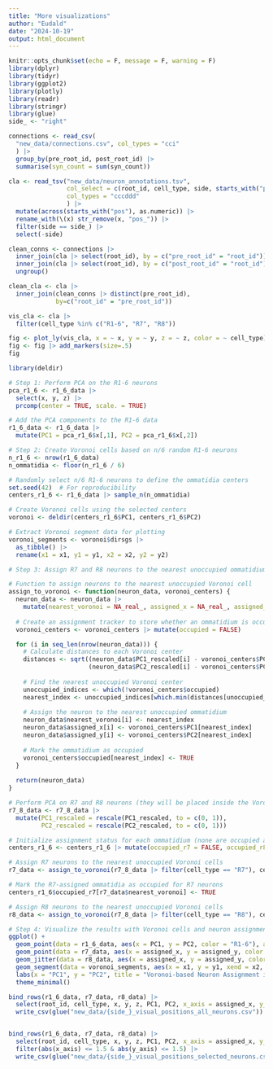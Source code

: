 ```yaml
---
title: "More visualizations"
author: "Eudald"
date: "2024-10-19"
output: html_document
---
```


```r
knitr::opts_chunk$set(echo = F, message = F, warning = F)
library(dplyr)
library(tidyr)
library(ggplot2)
library(plotly)
library(readr)
library(stringr)
library(glue)
side_ <- "right"
```

```r
connections <- read_csv(
  "new_data/connections.csv", col_types = "cci"
  ) |> 
  group_by(pre_root_id, post_root_id) |> 
  summarise(syn_count = sum(syn_count))

cla <- read_tsv("new_data/neuron_annotations.tsv",
                col_select = c(root_id, cell_type, side, starts_with("pos")),
                col_types = "cccddd"
                ) |> 
  mutate(across(starts_with("pos"), as.numeric)) |> 
  rename_with(\(x) str_remove(x, "pos_")) |> 
  filter(side == side_) |> 
  select(-side) 
```

```r
clean_conns <- connections |> 
  inner_join(cla |> select(root_id), by = c("pre_root_id" = "root_id")) |> 
  inner_join(cla |> select(root_id), by = c("post_root_id" = "root_id")) |> 
  ungroup()

clean_cla <- cla |> 
  inner_join(clean_conns |> distinct(pre_root_id), 
             by=c("root_id" = "pre_root_id"))

vis_cla <- cla |> 
  filter(cell_type %in% c("R1-6", "R7", "R8")) 
```

```r
fig <- plot_ly(vis_cla, x = ~ x, y = ~ y, z = ~ z, color = ~ cell_type)
fig <- fig |> add_markers(size=.5)
fig
```

```r
library(deldir)

# Step 1: Perform PCA on the R1-6 neurons
pca_r1_6 <- r1_6_data |> 
  select(x, y, z) |> 
  prcomp(center = TRUE, scale. = TRUE)

# Add the PCA components to the R1-6 data
r1_6_data <- r1_6_data |> 
  mutate(PC1 = pca_r1_6$x[,1], PC2 = pca_r1_6$x[,2])

# Step 2: Create Voronoi cells based on n/6 random R1-6 neurons
n_r1_6 <- nrow(r1_6_data)
n_ommatidia <- floor(n_r1_6 / 6)

# Randomly select n/6 R1-6 neurons to define the ommatidia centers
set.seed(42)  # For reproducibility
centers_r1_6 <- r1_6_data |> sample_n(n_ommatidia)

# Create Voronoi cells using the selected centers
voronoi <- deldir(centers_r1_6$PC1, centers_r1_6$PC2)

# Extract Voronoi segment data for plotting
voronoi_segments <- voronoi$dirsgs |> 
  as_tibble() |> 
  rename(x1 = x1, y1 = y1, x2 = x2, y2 = y2)

# Step 3: Assign R7 and R8 neurons to the nearest unoccupied ommatidium (Voronoi cell)

# Function to assign neurons to the nearest unoccupied Voronoi cell
assign_to_voronoi <- function(neuron_data, voronoi_centers) {
  neuron_data <- neuron_data |> 
    mutate(nearest_voronoi = NA_real_, assigned_x = NA_real_, assigned_y = NA_real_)
  
  # Create an assignment tracker to store whether an ommatidium is occupied
  voronoi_centers <- voronoi_centers |> mutate(occupied = FALSE)

  for (i in seq_len(nrow(neuron_data))) {
    # Calculate distances to each Voronoi center
    distances <- sqrt((neuron_data$PC1_rescaled[i] - voronoi_centers$PC1)^2 + 
                      (neuron_data$PC2_rescaled[i] - voronoi_centers$PC2)^2)
    
    # Find the nearest unoccupied Voronoi center
    unoccupied_indices <- which(!voronoi_centers$occupied)
    nearest_index <- unoccupied_indices[which.min(distances[unoccupied_indices])]
    
    # Assign the neuron to the nearest unoccupied ommatidium
    neuron_data$nearest_voronoi[i] <- nearest_index
    neuron_data$assigned_x[i] <- voronoi_centers$PC1[nearest_index]
    neuron_data$assigned_y[i] <- voronoi_centers$PC2[nearest_index]
    
    # Mark the ommatidium as occupied
    voronoi_centers$occupied[nearest_index] <- TRUE
  }
  
  return(neuron_data)
}

# Perform PCA on R7 and R8 neurons (they will be placed inside the Voronoi cells)
r7_8_data <- r7_8_data |> 
  mutate(PC1_rescaled = rescale(PC1_rescaled, to = c(0, 1)),
         PC2_rescaled = rescale(PC2_rescaled, to = c(0, 1)))

# Initialize assignment status for each ommatidium (none are occupied at the start)
centers_r1_6 <- centers_r1_6 |> mutate(occupied_r7 = FALSE, occupied_r8 = FALSE)

# Assign R7 neurons to the nearest unoccupied Voronoi cells
r7_data <- assign_to_voronoi(r7_8_data |> filter(cell_type == "R7"), centers_r1_6)

# Mark the R7-assigned ommatidia as occupied for R7 neurons
centers_r1_6$occupied_r7[r7_data$nearest_voronoi] <- TRUE

# Assign R8 neurons to the nearest unoccupied Voronoi cells
r8_data <- assign_to_voronoi(r7_8_data |> filter(cell_type == "R8"), centers_r1_6)

# Step 4: Visualize the results with Voronoi cells and neuron assignments
ggplot() +
  geom_point(data = r1_6_data, aes(x = PC1, y = PC2, color = "R1-6"), alpha = 0.8) +
  geom_point(data = r7_data, aes(x = assigned_x, y = assigned_y, color = "R7"), alpha = 0.8) +
  geom_jitter(data = r8_data, aes(x = assigned_x, y = assigned_y, color = "R8"), alpha = 0.8, width = .1, height = .1) +
  geom_segment(data = voronoi_segments, aes(x = x1, y = y1, xend = x2, yend = y2), color = "black", linetype = "dashed") +
  labs(x = "PC1", y = "PC2", title = "Voronoi-based Neuron Assignment in Ommatidia (R7 and R8)") +
  theme_minimal()
```

```r
bind_rows(r1_6_data, r7_data, r8_data) |>
  select(root_id, cell_type, x, y, z, PC1, PC2, x_axis = assigned_x, y_axis = assigned_y) |>
  write_csv(glue("new_data/{side_}_visual_positions_all_neurons.csv"))


bind_rows(r1_6_data, r7_data, r8_data) |>
  select(root_id, cell_type, x, y, z, PC1, PC2, x_axis = assigned_x, y_axis = assigned_y) |>
  filter(abs(x_axis) <= 1.5 & abs(y_axis) <= 1.5) |>
  write_csv(glue("new_data/{side_}_visual_positions_selected_neurons.csv"))
```

```r

```

